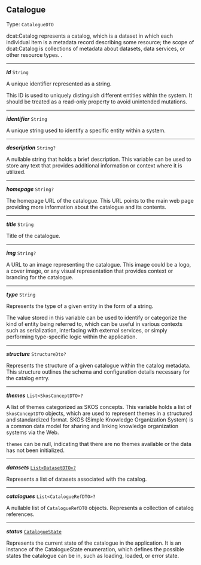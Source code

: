 


## Catalogue

Type: `CatalogueDTO`

dcat:Catalog represents a catalog, which is a dataset in which each individual item is a metadata record describing some resource; the scope of dcat:Catalog is collections of metadata about datasets, data services, or other resource types. .



---

***id*** `String`

A unique identifier represented as a string.



This ID is used to uniquely distinguish different entities within the system. It should be treated as a read-only property to avoid unintended mutations.



---

***identifier*** `String`

A unique string used to identify a specific entity within a system.



---

***description*** `String?`

A nullable string that holds a brief description. This variable can be used to store any text that provides additional information or context where it is utilized.



---

***homepage*** `String?`

The homepage URL of the catalogue. This URL points to the main web page providing more information about the catalogue and its contents.



---

***title*** `String`

Title of the catalogue.



---

***img*** `String?`

A URL to an image representing the catalogue. This image could be a logo, a cover image, or any visual representation that provides context or branding for the catalogue.



---

***type*** `String`

Represents the type of a given entity in the form of a string.



The value stored in this variable can be used to identify or categorize the kind of entity being referred to, which can be useful in various contexts such as serialization, interfacing with external services, or simply performing type-specific logic within the application.



---

***structure*** `StructureDto?`

Represents the structure of a given catalogue within the catalog metadata. This structure outlines the schema and configuration details necessary for the catalog entry.



---

***themes*** `List<SkosConceptDTO>?`

A list of themes categorized as SKOS concepts. This variable holds a list of `SkosConceptDTO` objects, which are used to represent themes in a structured and standardized format. SKOS (Simple Knowledge Organization System) is a common data model for sharing and linking knowledge organization systems via the Web.



`themes` can be null, indicating that there are no themes available or the data has not been initialized.



---

***datasets*** [`List<DatasetDTO>?`](/docs/api-dataset--docs#dataset)

Represents a list of datasets associated with the catalog.



---

***catalogues*** `List<CatalogueRefDTO>?`

A nullable list of `CatalogueRefDTO` objects. Represents a collection of catalog references.



---

***status*** [`CatalogueState`](#catalogue-states)

Represents the current state of the catalogue in the application. It is an instance of the CatalogueState enumeration, which defines the possible states the catalogue can be in, such as loading, loaded, or error state.



